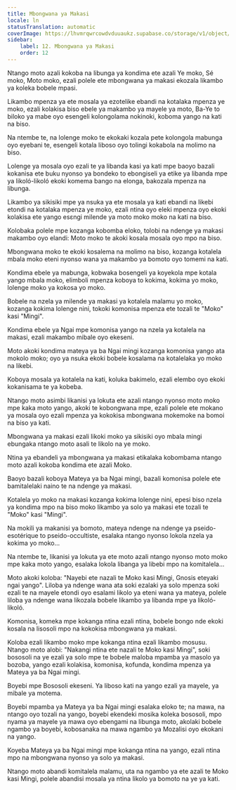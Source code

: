 ```yaml
---
title: Mbongwana ya Makasi
locale: ln
statusTranslation: automatic
coverImage: https://lhvmrqwrcowdvduuaukz.supabase.co/storage/v1/object/public/strapi-uploads/small_cover-tratado-de-psicologia-revolucionaria.webp-5e15e1cec4e0ebebcde5d7fc7565d8fd.webp
sidebar:
    label: 12. Mbongwana ya Makasi
    order: 12
---
```

Ntango moto azali kokoba na libunga ya kondima ete azali Ye moko, Sé moko, Moto moko, ezali polele ete mbongwana ya makasi ekozala likambo ya koleka bobele mpasi.

Likambo mpenza ya ete mosala ya ezotelike ebandi na kotalaka mpenza ye moko, ezali kolakisa biso ebele ya makambo ya mayele ya moto, Ba-Ye to biloko ya mabe oyo esengeli kolongolama nokinoki, koboma yango na kati na biso.

Na ntembe te, na lolenge moko te ekokaki kozala pete kolongola mabunga oyo eyebani te, esengeli kotala liboso oyo tolingi kokabola na molimo na biso.

Lolenge ya mosala oyo ezali te ya libanda kasi ya kati mpe baoyo bazali kokanisa ete buku nyonso ya bondeko to ebongiseli ya etike ya libanda mpe ya likoló-likoló ekoki komema bango na elonga, bakozala mpenza na libunga.

Likambo ya sikisiki mpe ya nsuka ya ete mosala ya kati ebandi na likebi etondi na kotalaka mpenza ye moko, ezali ntina oyo eleki mpenza oyo ekoki kolakisa ete yango esɛngi milende ya moto moko moko na kati na biso.

Kolobaka polele mpe kozanga kobomba eloko, tolobi na ndenge ya makasi makambo oyo elandi: Moto moko te akoki kosala mosala oyo mpo na biso.

Mbongwana moko te ekoki kosalema na molimo na biso, kozanga kotalela mbala moko eteni nyonso wana ya makambo ya bomoto oyo tomemi na kati.

Kondima ebele ya mabunga, kobwaka bosengeli ya koyekola mpe kotala yango mbala moko, elimboli mpenza koboya to kokima, kokima yo moko, lolenge moko ya kokosa yo moko.

Bobele na nzela ya milende ya makasi ya kotalela malamu yo moko, kozanga kokima lolenge nini, tokoki komonisa mpenza ete tozali te "Moko" kasi "Mingi".

Kondima ebele ya Ngai mpe komonisa yango na nzela ya kotalela na makasi, ezali makambo mibale oyo ekeseni.

Moto akoki kondima mateya ya ba Ngai mingi kozanga komonisa yango ata mokolo moko; oyo ya nsuka ekoki bobele kosalama na kotalelaka yo moko na likebi.

Koboya mosala ya kotalela na kati, koluka bakimelo, ezali elembo oyo ekoki kokanisama te ya kobeba.

Ntango moto asimbi likanisi ya lokuta ete azali ntango nyonso moto moko mpe kaka moto yango, akoki te kobongwana mpe, ezali polele ete mokano ya mosala oyo ezali mpenza ya kokokisa mbongwana mokemoke na bomoi na biso ya kati.

Mbongwana ya makasi ezali likoki moko ya sikisiki oyo mbala mingi ebungaka ntango moto asali te likolo na ye moko.

Ntina ya ebandeli ya mbongwana ya makasi etikalaka kobombama ntango moto azali kokoba kondima ete azali Moko.

Baoyo bazali koboya Mateya ya ba Ngai mingi, bazali komonisa polele ete bamitalelaki naino te na ndenge ya makasi.

Kotalela yo moko na makasi kozanga kokima lolenge nini, epesi biso nzela ya kondima mpo na biso moko likambo ya solo ya makasi ete tozali te "Moko" kasi "Mingi".

Na mokili ya makanisi ya bomoto, mateya ndenge na ndenge ya pseido-esotérique to pseido-occultiste, esalaka ntango nyonso lokola nzela ya kokima yo moko...

Na ntembe te, likanisi ya lokuta ya ete moto azali ntango nyonso moto moko mpe kaka moto yango, esalaka lokola libanga ya libebi mpo na komitalela...

Moto akoki koloba: "Nayebi ete nazali te Moko kasi Mingi, Gnosis eteyaki ngai yango". Liloba ya ndenge wana ata soki ezalaki ya solo mpenza soki ezali te na mayele etondi oyo esalami likolo ya eteni wana ya mateya, polele liloba ya ndenge wana likozala bobele likambo ya libanda mpe ya likoló-likoló.

Komonisa, komeka mpe kokanga ntina ezali ntina, bobele bongo nde ekoki kosala na lisosoli mpo na kokokisa mbongwana ya makasi.

Koloba ezali likambo moko mpe kokanga ntina ezali likambo mosusu. Ntango moto alobi: "Nakangi ntina ete nazali te Moko kasi Mingi", soki bososoli na ye ezali ya solo mpe te bobele maloba mpamba ya masolo ya bozoba, yango ezali kolakisa, komonisa, kofunda, kondima mpenza ya Mateya ya ba Ngai mingi.

Boyebi mpe Bososoli ekeseni. Ya liboso kati na yango ezali ya mayele, ya mibale ya motema.

Boyebi mpamba ya Mateya ya ba Ngai mingi esalaka eloko te; na mawa, na ntango oyo tozali na yango, boyebi ekendeki mosika koleka bososoli, mpo nyama ya mayele ya mawa oyo ebengami na libunga moto, akolaki bobele ngambo ya boyebi, kobosanaka na mawa ngambo ya Mozalisi oyo ekokani na yango.

Koyeba Mateya ya ba Ngai mingi mpe kokanga ntina na yango, ezali ntina mpo na mbongwana nyonso ya solo ya makasi.

Ntango moto abandi komitalela malamu, uta na ngambo ya ete azali te Moko kasi Mingi, polele abandisi mosala ya ntina likolo ya bomoto na ye ya kati.

